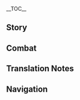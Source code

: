 {{CharacterTabs}}
{{LanguageTabs}}
{{Stub|1={{Meta/VO|tl=1|Japanese}}}}
__TOC__
==Story==
{{VO/Story
|character           = Shenhe
|language            = ja
|name                = 申鶴

|vo_01_01_title      = 初めまして…
|vo_01_01_subtitle   = Hello
|vo_01_01_file       = VO_{language}{character} Hello.ogg
|vo_01_01_tx         = 我の名は申鶴、孤独で仇なす者、周りの者に災いをもたらす恐れがある。この赤紐で魂に枷を加え、殺意を抑制するよう仙人たちに釘を刺された。我との同行を恐れないのであれば…良かろう。ならば我の手を握るがいい。
|vo_01_01_rm         = Ware no na wa Shinkaku, kodoku de adanasu mono, mawari no mono ni wazawai wo motarasu asore ga aru. Kono akahimo de tamashii ni kase wo kuwae, satsui wo yokusei suru you sennin-tachi ni kugi wo sasareta. Ware to no doukou wo osorenai no de areba... Yokarou. Naraba ware no te ni nigiru ga ii.
|vo_01_01_tl         = 

|vo_02_01_title      = 世間話・帰着
|vo_02_01_subtitle   = Chat: Home
|vo_02_01_file       = VO_{language}{character} Chat - Home.ogg
|vo_02_01_tx         = 俗世に帰着するなど、高望みなこと。我は自然と共に在る方が落ち着く。
|vo_02_01_rm         = Zokusei ni kichaku suru nado, takanozomi-na koto. Ware wa shizen to tomo ni aru hou ga ochitsuku.
|vo_02_01_tl         = 

|vo_02_02_title      = 世間話・要訣
|vo_02_02_subtitle   = Chat: Motto
|vo_02_02_file       = VO_{language}{character} Chat - Motto.ogg
|vo_02_02_tx         = 正道に戻り、己が身を守るのだ…
|vo_02_02_rm         = Seidou ni modori, onoga mi wo mamoru no da...
|vo_02_02_tl         = 

|vo_02_03_title      = 世間話・刀槍
|vo_02_03_subtitle   = Chat: A Blind Polearm
|vo_02_03_file       = VO_{language}{character} Chat - A Blind Polearm.ogg
|vo_02_03_tx         = 刀や槍は相手を選ばず、赤紐の力にも限度がある。だから我は人混みの多いところを好まない。
|vo_02_03_rm         = Katana ya yari wa aite wo erabazu, akahimo no chikara ni mo gendo ga aru. Dakara ware wa hitogomi no ooi tokoro wo konomanai.
|vo_02_03_tl         = 

|vo_03_01_title      = 雨の日…
|vo_03_01_subtitle   = When It Rains
|vo_03_01_file       = VO_{language}{character} When It Rains.ogg
|vo_03_01_tx         = こういう時、世の者は…傘をさすのか？
|vo_03_01_rm         = Kou iu toki, yo no mono wa... Kasa wo sasu no ka?
|vo_03_01_tl         = 

|vo_03_02_title      = 雨上がり…
|vo_03_02_subtitle   = After the Rain
|vo_03_02_file       = VO_{language}{character} After the Rain.ogg
|vo_03_02_tx         = 天気が良くなると、気分も晴れる。邪魔者が来ないのを願おう…たとえ来たとしても、消えてもらうのみだが。
|vo_03_02_rm         = Tenki ga yoku naru to, kibun mo hareru. Jamamono ga konai no wo negaou... Tatoe kita to shite mo, kiete morau no mi da ga.
|vo_03_02_tl         = 

|vo_03_03_title      = 雷の日…
|vo_03_03_subtitle   = When Thunder Strikes
|vo_03_03_file       = VO_{language}{character} When Thunder Strikes.ogg
|vo_03_03_tx         = 凍らせた魔物に雷が落ちれば、瞬時に仕留められる。服を汚さずにな。
|vo_03_03_rm         = Kooraseta mamono ni ikazuchi ga ochireba, shunji ni shitomerareru. Fuku wo yogosazu ni na.
|vo_03_03_tl         = 

|vo_03_04_title      = 暴風の日…
|vo_03_04_subtitle   = When the Wind Is Blowing
|vo_03_04_file       = VO_{language}{character} When the Wind Is Blowing.ogg
|vo_03_04_tx         = ああ…師匠は慶雲頂の淒風を好んでいた。
|vo_03_04_rm         = Aa... Shishou wa keiunchou no seifuu wo kononde ita.
|vo_03_04_tl         = 

|vo_04_01_title      = おはよう…
|vo_04_01_subtitle   = Good Morning
|vo_04_01_file       = VO_{language}{character} Good Morning.ogg
|vo_04_01_tx         = ごきげんよう。朝露は実に甘い、主にも分けてやろうか？
|vo_04_01_rm         = Gokigen'you. Asatsuyu wa jitsu ni amai, nushi ni mo wakete yarou ka?
|vo_04_01_tl         = 

|vo_04_02_title      = こんにちは…
|vo_04_02_subtitle   = Good Afternoon
|vo_04_02_file       = VO_{language}{character} Good Afternoon.ogg
|vo_04_02_tx         = 午後の眠気を振り払いたいのであれば、坐禅を試してみるといい。効果があるはずだ。
|vo_04_02_rm         = Gogo no nemuke wo furiharaitai no de areba, zazen wo tameshite miru to ii. Kouka ga aru hazu da.
|vo_04_02_tl         = 

|vo_04_03_title      = こんばんは…
|vo_04_03_subtitle   = Good Evening
|vo_04_03_file       = VO_{language}{character} Good Evening.ogg
|vo_04_03_tx         = 俗世の灯火と山林の月光、主はどちらが好みだ？
|vo_04_03_rm         = Zokusei no touka to sanrin no gekkou, nushi wa dochira ga konomi da?
|vo_04_03_tl         = 

|vo_04_04_title      = おやすみ…
|vo_04_04_friendship = 4
|vo_04_04_subtitle   = Good Night
|vo_04_04_file       = VO_{language}{character} Good Night.ogg
|vo_04_04_tx         = 安心して休息を取るがよい。我は眠りが浅いゆえ、その間、周りを見張っておこう。
|vo_04_04_rm         = Anshin shite kyuusoku wo toreru ga yoi. Ware wa nemuri ga asai yue, sono ma, mawari wo mihatte okou.
|vo_04_04_tl         = 

|vo_05_01_title      = 申鶴自身について・本能
|vo_05_01_subtitle   = About {character}: Instinct
|vo_05_01_file       = VO_{language}{character} About {character} - Instinct.ogg
|vo_05_01_tx         = 己を磨き、方術の修行をする。これらはすべて本能によるもので、我自身のためである。俗世を救済する心など我にはない。悪を裁くのはついでのこと、礼は不要だ。
|vo_05_01_rm         = Onore wo migaki, houjutsu no shugyou wo suru. Korera wa subete honnou ni yoru mono de, ware jishin no tame de aru. Zokusei wo kyuusai suru kokoro nado ware ni wa nai. Aku wo sabaku no wa tsuide no koto, rei wa fuyou da.
|vo_05_01_tl         = 

|vo_05_02_title      = 申鶴自身について・異類
|vo_05_02_friendship = 4
|vo_05_02_subtitle   = About {character}: Different
|vo_05_02_file       = VO_{language}{character} About {character} - Different.ogg
|vo_05_02_tx         = 我の恩恵を受けた人間は我を仙人と呼び、裁きを受けた者は魔の女と呼ぶ。ふん…仙であろうが魔であろうが、所詮、凡人にとって我は異類ということだ…
|vo_05_02_rm         = Ware no onkei wo uketa ningen wa ware wo sennin to yobi, sabaki uketa mono wa ma no onna to yobu. Fun... Sen de arou ga ma de arou ga, shosen, bonjin ni totte ware wa irui to iu koto da...
|vo_05_02_tl         = 

|vo_06_01_title      = 人との接し方について…
|vo_06_01_subtitle   = About Us: Manners
|vo_06_01_file       = VO_{language}{character} About Us - Manners.ogg
|vo_06_01_tx         = 我は滅多に下山しない。それゆえ、人との接し方が分からないのだ。揉め事が起きた時は、我自身のやり方で対処する。だが、もし主が齟齬を感じた場合、必ず教えてくれ。理解できずとも、主の言葉を信じ、それに従おう。
|vo_06_01_rm         = Ware wa metta ni gezan shinai. Sore yue, hito to no sesshikata ga wakaranai no da. Momegoto ga okita toki wa, ware jishin no yarikata de taisho suru. Da ga, moshi nushi ga sogo wo kanjita baai, kanarazu oshiete kure. Rikai de kizu to mo, nushi no kotoba wo shinji, sore ni shitagao.
|vo_06_01_tl         = 

|vo_06_02_title      = 赤紐について…
|vo_06_02_friendship = 6
|vo_06_02_quest      = The Crane Returns on the Wind
|vo_06_02_subtitle   = About Us: Red Ropes
|vo_06_02_file       = VO_{language}{character} About Us - Red Ropes.ogg
|vo_06_02_tx         = 師匠は我の心を抑えるため、この赤紐を与えてくれた。だが、ここ数日、主と共にあったおかげで真の要となる部分を悟り、力を自在に制御できるようになった…主こそが、我を抑える赤紐。この心境を理解してくれるのならば、我の傍にいてほしい。
|vo_06_02_rm         = Shishou wa ware no kokoro wo osaeru tame, kono akahimo wo ataete kureta. Da ga, koko suujitsu, nushi to tomo ni atta okage de shin no kaname to naru bubun wo satori, chikara wo jizai ni seigyo dekiru you ni natta... Nushi koso ga, ware wo osaeru akahimo. Kono shinkyou wo rikai shite kureru no naraba, ware no soba ni ite hoshii.
|vo_06_02_tl         = 

|vo_07_01_title      = 「神の目」について…
|vo_07_01_friendship = 4
|vo_07_01_subtitle   = About the [[Vision]]
|vo_07_01_file       = VO_{language}{character} About the Vision.ogg
|vo_07_01_tx         = この輝く石が「神の目」なのか？ふん…得失はすべて縁によるもの。今後もし縁が切れたなら、こやつの光も消え去るだろう。
|vo_07_01_rm         = Kono kagayaku ishi ga "Kami no Me" na no ka? Fun... Tokushitsu wa subete en ni yoru mono. Kong moshi en ga kirareta nara, koyatsu no hikari mo kiesaru darou.
|vo_07_01_tl         = 

|vo_07_02_title      = シェアしたいこと…
|vo_07_02_subtitle   = Something to Share
|vo_07_02_file       = VO_{language}{character} Something to Share.ogg
|vo_07_02_tx         = 邪祟は祓いやすいが、心魔はそう容易くはない。執念を捨てきれないのであれば、仙法や術式をもってしても取り返しが付かなくなるだろう。
|vo_07_02_rm         = Jasui wa harai yasui ga, shinma wa sou tayasuku wa nai. Shuunen wo sutekirenai no de areba, senpou ya jutsushiki wo motte shite mo torikaeshi ga tsukanaku naru darou.
|vo_07_02_tl         = 

|vo_07_03_title      = 興味のあること…
|vo_07_03_subtitle   = Interesting Things
|vo_07_03_file       = VO_{language}{character} Interesting Things.ogg
|vo_07_03_tx         = 「初雪には浪漫がある」と言われるが、それは何故だ？あの山頂では毎日のように雪が降っている。初雪とはいつを指すのだろうか？教えて欲しい、我には理解できぬ。
|vo_07_03_rm         = "Hatsuyuki ni wa rouman ga aru" to iwareru ga, sore wa naze da? Ano sanchou de wa mainichi no you ni yuki ga futte iru. Hatsuyuki to wa itsu wo sasu no darou ka? Oshiete hoshii, ware ni wa rikai dekinu.
|vo_07_03_tl         = 

|vo_08_01_title      = 凝光について…
|vo_08_01_friendship = 4
|vo_08_01_subtitle   = About [[Ningguang]]
|vo_08_01_file       = VO_{language}{character} About Ningguang.ogg
|vo_08_01_tx         = 人々の言う富とやらは、我にとっては不要な物だ。しかし凝光殿にかかれば、刀や槍では手に負えぬ難題をも解決する。彼女は世の規則を知り、人の心を見抜いているのだ…仙人でも成すことができないと、そう師匠が言っていた。そんな彼女を、我は尊敬している。
|vo_08_01_rm         = Hitobito no iu tomi to yara wa, ware ni totte wa fyou-na mono da. Shikashi Gyoukou-dono ni kakareba, katana ya yari de wa te ni oenu nandai wo mo kaiketsu suru. Kanojo wa yo no kisoku wo shiri, hito no kokoro wo minuite iru no da... Sennin de mo nasu koto ga dekinai to, sou shishou ga itte ita. Sonna kanojo wo, ware wa sonkei shite iru.
|vo_08_01_tl         = 

|vo_08_02_title      = 北斗について…
|vo_08_02_friendship = 4
|vo_08_02_subtitle   = About [[Beidou]]
|vo_08_02_file       = VO_{language}{character} About Beidou.ogg
|vo_08_02_tx         = 北斗は礼儀作法を重んじない。会話の意味も深く推測する必要がないため、とても気楽に接することができる。ただ…彼女の周りには常に人がいる。船には大勢の乗組員がいるらしい…人混みを相手にする時は、主が傍にいてくれねば困る。
|vo_08_02_rm         = Hokuto wa reigi sahou wo omonjinai. Kaiwa no imi mo fukaku suisoku suru hitsuyou ga nai tame, totemo kiraku ni sessuru koto ga dekiru. Tada... Kanojo no mawari ni wa tsune ni hito ga iru. Fune ni wa oozei no norikumiin ga iru rashii... Hitogomi wo aite ni suru toki wa, nushi ga soba ni ite kureneba komaru.
|vo_08_02_tl         = 

|vo_08_03_title      = 雲菫について…
|vo_08_03_friendship = 4
|vo_08_03_subtitle   = About [[Yun Jin]]
|vo_08_03_file       = VO_{language}{character} About Yun Jin.ogg
|vo_08_03_tx         = 雲菫が演じていたのは…「璃月劇」というものか？我は好きだぞ。実際に会わなくとも、その者の事跡を知ることができる。もし主の物語を取り入れたら、さぞかし面白い劇になるだろう。
|vo_08_03_rm         = Unkin ga enjite ita no wa... "Riiywe-geki" to iu mono ka? Ware wa suki da zo. Jissai ni awanaku to mo, sono mono no jiseki wo shiru koto ga dekiru. Moshi nushi no monogatari wo toriiretara, sazokashi omoshiroi geki ni naru darou.
|vo_08_03_tl         = 

|vo_08_04_title      = 甘雨について…
|vo_08_04_friendship = 4
|vo_08_04_subtitle   = About [[Ganyu]]
|vo_08_04_file       = VO_{language}{character} About Ganyu.ogg
|vo_08_04_tx         = 彼女については師匠から色々と聞いている…実際の彼女は、我が抱いていた印象とだいぶ異なるようだ。安心するがよい、このことは誰にも言わない。そういえば、近頃の璃月港はかなり賑わっているな…そのような俗世に溶けこむには、それなりの代償が必要であろう。
|vo_08_04_rm         = Kanojo ni tsuite wa shishou kara iroiro to kiite iru... Jissai no kanojo wa, ware ga idaite ita inshou to daibu kotonaru you da. Anshin suru ga yoi, kono koto wa dare ni mo iwanai. Sou ieba, chikagoro no Riiywe-kou wa kanari ka nigiwatte iru na... Sono you-na zokusei ni tokekomu ni wa, sore nari no daishou ga hitsuyou de arou.
|vo_08_04_tl         = 

|vo_08_05_title      = 重雲について…
|vo_08_05_friendship = 4
|vo_08_05_subtitle   = About [[Chongyun]]
|vo_08_05_file       = VO_{language}{character} About Chongyun.ogg
|vo_08_05_tx         = 我にも「親族」がいたとは…彼がもし修行に関して迷うことがあれば、我は喜んで手を貸そう。ただ、山に来てもらう必要があるがな。…彼の家の者は熱烈過ぎるゆえ、どう誘いを断ったらいいのか我には分からぬ…
|vo_08_05_rm         = Ware ni mo "shinzoku" ga ita to wa... Kare ga moshi shugyou ni kanshite mayou koto ga areba, ware wa yorokonde te wo kasou. Tada, yama ni kite morau hitsuyou ga aru ga na. ...Kare no ie no mono wa netsuretsu sugiru yue, dou sasoi wo kotowattara ii no ka ware ni wa wakaranu...
|vo_08_05_tl         = 

|vo_08_06_title      = 行秋について…
|vo_08_06_friendship = 4
|vo_08_06_subtitle   = About [[Xingqiu]]
|vo_08_06_file       = VO_{language}{character} About Xingqiu.ogg
|vo_08_06_tx         = 主の耳元で何かを囁く彼の姿を見た。何を言ったのかは分からぬが、もし脅迫でも受けたのなら必ずあやつを…ん？友人同士の冗談？まことか？
|vo_08_06_rm         = Nushi no mimimoto de nani ka wo sasayaku kare no sugata wo mita. Nani wo itta no ka wa wakaranu ga, moshi kyouhaku de mo uketa no nara kanarazu ayatsy wo... N? Yuujin doushi no joudan? Makoto ka?
|vo_08_06_tl         = 

|vo_08_07_title      = 鍾離について…
|vo_08_07_friendship = 4
|vo_08_07_subtitle   = About [[Zhongli]]
|vo_08_07_file       = VO_{language}{character} About Zhongli.ogg
|vo_08_07_tx         = あの方は自分を凡人だと主張しているが、仙人である師匠と親しげにしていた。もし仙府前の腰掛でお酒を飲んでいるあの方を見かけたら、邪魔をせずにそっとしておけと師匠に言われたことがある。だから、我はその通りにした。
|vo_08_07_rm         = Ano kata wa jibun wo bonjin da to shucchou shite iru ga, sennin de aru shishou to shitashige ni shite ita. Moshi senfumae no koshikake de osake wo nonde iru ano kata wo mikaketara, jama wo sezu ni sotto shite oke to shishou ni iwareta koto ga aru. Dakara, ware wa sono toori ni shita.
|vo_08_07_tl         = 

|vo_08_08_title      = 白朮について…
|vo_08_08_friendship = 4
|vo_08_08_subtitle   = About [[Baizhu]]
|vo_08_08_file       = VO_{language}{character} About Baizhu.ogg
|vo_08_08_tx         = 彼は接しやすく思いやりがあり、店に並んでいる薬草の質もいい。それに比べて、首に巻かれた蛇は口がうるさい…大丈夫、我は何もしていない。蛇相手に怒るほど、心が狭くはないからな。
|vo_08_08_rm         = Kare wa sesshiyasuku omoiyari ga ari, mise ni narande iru yakusou no shitsu mo ii. Sore ni kurabete, kubi ni makareta hebi wa kuchi ga urusai... Daijoubu, ware wa nani mo shite inai. Hebi aite ni okoru hodo, kokoro ga semaku wa nai kara na.
|vo_08_08_tl         = 

|vo_08_09_title      = 胡桃について…
|vo_08_09_friendship = 4
|vo_08_09_subtitle   = About [[Hu Tao]]
|vo_08_09_file       = VO_{language}{character} About Hu Tao.ogg
|vo_08_09_tx         = 彼女はよく奇妙な歌を口ずさみながら、近くの森を彷徨っている。そのうちに、彼女の歌を何度も耳にするようになった。聞き慣れた今もまだ違和感を覚えるが、別に嫌いというわけではない。
|vo_08_09_rm         = Kanojo wa yoku kimyou-na uta wo kuchi zusami nagara, chikaku no mori wo samayotte iru. Sono uchi ni, kanojo no uta wa nando mo mimi ni suru you ni natta. Kikinareta ima mo mada iwakan wo oboeru ga, betsu ni kirai to iu wake de wa nai.
|vo_08_09_tl         = 

|vo_08_10_title      = 魈について…
|vo_08_10_friendship = 4
|vo_08_10_quest      = A New Star Approaches
|vo_08_10_subtitle   = About [[Xiao]]
|vo_08_10_file       = VO_{language}{character} About Xiao.ogg
|vo_08_10_tx         = あまり笑顔を見せないという印象が強い。つい最近会った時も、相変わらず無口だったが…以前より、肩の力が抜けているような感じがした。もしかするとよき理解者と巡り会えたのかもしれない。
|vo_08_10_rm         = Amari egao wo misenai to iu inshou ga tsuyoi. Tsui saikin atta toki mo, aikawarazu mukuchi datta ga... Izen yori, kata no chikara ga nukete iru you-na kanji ga shita. Moshika suru to yoki rikaisha to meguriaeta no ka mo shirenai.
|vo_08_10_tl         = 

|vo_09_01_title      = 申鶴を知る・1
|vo_09_01_subtitle   = More About {character}: I
|vo_09_01_file       = VO_{language}{character} More About {character} - 01.ogg
|vo_09_01_tx         = 我の肩書きを気にしないで欲しい。我は仙人でもなければ、仙力も使えない。ただ、妖魔退治一族の分家に生まれ、璃月港から遠い山で育っただけだ。仙人の弟子であるが、それ以外の何者でもない。
|vo_09_01_rm         = Ware no katagaki wo ki ni shinaide hoshii. Ware wa sennin de mo nakereba, senriki mo tsutaenai. Tada, youma taiji ichizoku no bunke ni umare, Riiywe-kou kara tooi yama de sodatta dake da. Sennin no deshi de aru ga, sore igai no nani mono de mo nai.
|vo_09_01_tl         = 

|vo_09_02_title      = 申鶴を知る・2
|vo_09_02_friendship = 3
|vo_09_02_subtitle   = More About {character}: II
|vo_09_02_file       = VO_{language}{character} More About {character} - 02.ogg
|vo_09_02_tx         = 悪事を働く者に出会うと、進んで説教をする者がいるが、我にはそのような行為が理解できない。悪意を抱く邪魔者は早々に排除すべきであろう。なのに、何故そんな億劫なことをわざわざする？
|vo_09_02_rm         = Akuji wo hataraku mono ni deau to, susunde sekkyou wo suru mono ga iru ga, ware ni wa sono you-na koui ga rikai dekinai. Akui wo idaku jama mono wa sousou ni haijo subeki de arou. Na no ni, naze sonna okkuu-na koto wo wazawaza suru?
|vo_09_02_tl         = 

|vo_09_03_title      = 申鶴を知る・3
|vo_09_03_friendship = 4
|vo_09_03_subtitle   = More About {character}: III
|vo_09_03_file       = VO_{language}{character} More About {character} - 03.ogg
|vo_09_03_tx         = 我は仙人の下で学び、気を引き締めて修行を行ってきた。そして修行が進むにつれて、あの方たちは新しい術を教えなくなり、殺意を抑える方法を我に叩き込んだ。そう硬くなるな…平地に大穴を開けたり、木を根っこごと引き抜いたりなど、人里離れた森でしかやったことがない。無論、罪のない人に害を与えたこともない。そして、今の我はもう自身の力を制御できている。
|vo_09_03_rm         = Ware wa sennin no moto de manabi, ki wo hikishimete shugyou wo okonatte kita. Soshite shugyou ga susumu ni tsurete, ano kata-tachi wa atarashii jutsu wo oshienaku nari, satsui wo osaeru houhou wo ware ni tatakikonda. Sou kataku naru na... Heichi ni ooana wo hiraketari, ki wo nekko goto hikinuitari nado, hitozatohanareta mori de shika yatta koto ga nai. Muron, tsumi no nai hito ni gai wo ataeta koto mo nai. Soshite, ima no ware wa mou jishin no chikara wo seigyo dekite iru.
|vo_09_03_tl         = 

|vo_09_04_title      = 申鶴を知る・4
|vo_09_04_friendship = 5
|vo_09_04_quest      = The Crane Returns on the Wind
|vo_09_04_subtitle   = More About {character}: IV
|vo_09_04_file       = VO_{language}{character} More About {character} - 04.ogg
|vo_09_04_tx         = 父は我の血肉と引き換えに、母の命を取り戻そうとした。洞窟に置き去りにされた我は、父が戻ってきて助けてくれるのではないかと一時は期待していた。一日、二日、三日と経ち…その間、我は必死に戦った、魔物とな。疲れ果てて我は倒れても、父はついぞ現れなかった。理解できなかった、我は邪気があるゆえ捨てられたのか、それとも天涯孤独となる運命だったがゆえに、このような邪気を生み出したのか？
|vo_09_04_rm         = Chichi wa ware no chiniku to hikikae ni, haha no inochi wo torimodosou to shita. Doukutsu ni okizari ni sareta ware wa, chichi ga modotte kite tasukete kureru no de wa nai ka to ittoki wa kitai shite ita. Ichinichi, futsuka, mikka to tachi... Sono kan, ware wa hisshi ni tatakatta, mamono to na. Tsukarehatete ware wa taorete mo, chichi wa tsuizo arawarenakatta. Rikai dekinakatta, ware wa jaki ga aruyue suterareta no ka, sore to mo tengaikodoku to naru unmei datta ga yue ni, kono you-na jaki wo umidashita no ka?
|vo_09_04_tl         = 

|vo_09_05_title      = 申鶴を知る・5
|vo_09_05_friendship = 6
|vo_09_05_quest      = The Crane Returns on the Wind
|vo_09_05_subtitle   = More About {character}: V
|vo_09_05_file       = VO_{language}{character} More About {character} - 05.ogg
|vo_09_05_tx         = ある日、師匠に内緒で山を下り、村に戻ったことがある。我がいた村は荒れ果て、父は亡くなっていた。その時、親族との繋がりは完全に断たれたのだと気付いた。過ぎ去った日々は、決して語られることなどない。その日から、我は世との関わりをすべて捨てた…主に出会うまではな。
|vo_09_05_rm         = Aru hi, shisho ni naisho de yama wo ori, mura ni modotta koto ga aru. Ware ga ita mura wa arehate, chichi wa naku natte ita. Sono toki, shinzoku to no tsunabari wa kanzen ni tatareta no da to kidzuita. Sugisatta hibi wa, kesshite katarareru koto nado nai. Sono hi kara, ware wa yo to no kakawari wo subete suteta... Nushi ni deau made wa na.
|vo_09_05_tl         = 

|vo_10_01_title      = 申鶴の趣味…
|vo_10_01_subtitle   = {character}'s Hobbies
|vo_10_01_file       = VO_{language}{character} Hobbies.ogg
|vo_10_01_tx         = 坐禅とは「静」になること。雑念を捨て、周りの息づかいを体で感じることにより、すぐさま我を取り戻すことができる。師匠によると、十分な修行を積めば坐禅を行う際、姿勢に気を配る必要が無くなるという。仙人は立ったままでも坐禅と同じ状態になれるようだが…我はまだまだ修行が足りぬ。
|vo_10_01_rm         = Zazen to wa "sei" ni naru koto. Zatsunen wo sute, mawari no ikidzukai wo karada de kanjiru koto ni yori, sugusama ware wo torimodosu koto ga dekiru. Shisho ni yoru to, juubun-na shugyou wo tsumeba zazen wo okonau sai, shisei ni ki wo kubaru hitsuyou naku naru to iu. Sennin wa tatta mama de mo zazen to onaji joutai ni nareru you da ga... Ware wa madamada shugyou ga tarinu.
|vo_10_01_tl         = 

|vo_10_02_title      = 申鶴の悩み…
|vo_10_02_friendship = 6
|vo_10_02_subtitle   = {character}'s Troubles
|vo_10_02_file       = VO_{language}{character} Troubles.ogg
|vo_10_02_tx         = 大切な人を失う怖さ、大切な人を救いたい気持ち…このように心が縛られるような感覚は、体験したことがなかった。我の悩みだが…願いでもある。
|vo_10_02_rm         = Taisetsu-na hito wo ushinau kowasa, taisetsu-na hito wo sukuitai kimochi... Kono you ni kokoro ga shibarareru you-na kankaku wa, taiken shita koto ga nakatta. Ware no nayami da ga... Negai de mo aru.
|vo_10_02_tl         = 

|vo_10_03_title      = 好きな食べ物…
|vo_10_03_subtitle   = Favorite Food
|vo_10_03_file       = VO_{language}{character} Favorite Food.ogg
|vo_10_03_tx         = 山を下りた時に様々な料理を食べたが、味はあまり覚えていない。ただ唯一忘れられないのは、かつて暮らした家で食べた一杯の麺…いや、これは覚えておくべきことではない。そう…覚えておくべきことではないんだ…
|vo_10_03_rm         = Yama wo orita toki ni samazama-na ryouri wo tabeta ga, aji wa amari oboete inai. Tada yuiitsu wasurerarenai no wa, katsute kurashita ie de tabeta ippai no men... Iya, kore wa oboete oku beki koto de wa nai. Sou... Oboete oku beki koto de wa nai nda...
|vo_10_03_tl         = 

|vo_10_04_title      = 嫌いな食べ物…
|vo_10_04_subtitle   = Least Favorite Food
|vo_10_04_file       = VO_{language}{character} Least Favorite Food.ogg
|vo_10_04_tx         = 薬草を長く噛んでいると、苦味と渋味のみが残る…長年修行をしてきたから、その類の戒律にはもう慣れているが。仙人たち？「仙人は俗世に阻まれることなく修行するため、どんな料理でも気にすることなく食べることができる」…と師匠は言っていた。
|vo_10_04_rm         = Yakusou wo nagaku kande iru to, nigami to shibumi no mi ga nokoru... Naganen shugyou wo shite kita kara, sono tagui no kairitsu ni wa mou narete iru ga. Sennin-tachi? "Sennin wa zokusei ni habamareru koto naku shugyou suru tame, donna ryouri de mo ki ni suru koto naku taberu koto ga dekiru" ...to shishou wa itte ita.
|vo_10_04_tl         = 

<!-- Receiving a Gift -->
|vo_11_01_title      = 贈り物を受け取る·1
|vo_11_01_subtitle   = Receiving a Gift: I
|vo_11_01_file       = VO_{language}{character} Receiving a Gift - 01.ogg
|vo_11_01_tx         = このような味…我が食してもよいのだろうか…？
|vo_11_01_rm         = Kono you-na aji... Ware ga shoku shite mo yoi no darou ka...?
|vo_11_01_tl         = 

|vo_11_02_title      = 贈り物を受け取る·2
|vo_11_02_subtitle   = Receiving a Gift: II
|vo_11_02_file       = VO_{language}{character} Receiving a Gift - 02.ogg
|vo_11_02_tx         = 主が作った料理、確かに美味だな。手放すことができぬ。
|vo_11_02_rm         = Nushi ga tsukutta ryouri, tashika ni bimi da na. Tebanasu koto ga dekinu.
|vo_11_02_tl         = 

|vo_11_03_title      = 贈り物を受け取る·3
|vo_11_03_subtitle   = Receiving a Gift: III
|vo_11_03_file       = VO_{language}{character} Receiving a Gift - 03.ogg
|vo_11_03_tx         = 構わぬ。この類の味は、もうとっくに慣れている。
|vo_11_03_rm         = Kamawanu. Kono tagui no aji wa, mou tokku ni narete iru.
|vo_11_03_tl         = 

|vo_12_01_title      = 誕生日…
|vo_12_01_subtitle   = Birthday
|vo_12_01_file       = VO_{language}{character} Birthday.ogg
|vo_12_01_tx         = 誕生日というのは記憶に残る日であり、贈り物をして祝うと聞いたことがある。世の物について、我は詳しくない。だが銀河が輝く夜の空は、今まで山で見たものの中で一番美しい。主と共に誕生日を祝うため、湖を凍らせて曇りない鏡にし、浮かんでいる雲や星を目の前に映し出してみた…気に入って…もらえたか？
|vo_12_01_rm         = Tanjoubi to iu no wa kioku ni nokoru hi de ari, okurimono wo shite iwau to kiita koto ga aru. Yo no mono ni tsuite, ware wa kuwashikunai. Da ga ginga ga kagayaku yoru no sora wa, ima made yama de mita mono no naka de ichiban utsukushii. Nushi to tomo ni tanjoubi wo iwau tame, mizuumi wo koorasete kumorinai kagami ni shi, ukande iru kumo ya hoshi wo me no mae ni utsushidashite mita... Ki ni itte... moraeta ka?
|vo_12_01_tl         = 

|vo_13_01_title      = 突破した感想・起
|vo_13_01_ascension  = 1
|vo_13_01_subtitle   = Feelings About Ascension: Intro
|vo_13_01_file       = VO_{language}{character} Feelings About Ascension -  01.ogg
|vo_13_01_tx         = 操れる力が…より増したようだ。
|vo_13_01_rm         = Ayatsureru chikara ga... Yori mashita you da.
|vo_13_01_tl         = 

|vo_13_02_title      = 突破した感想・承
|vo_13_02_ascension  = 2
|vo_13_02_subtitle   = Feelings About Ascension: Building Up
|vo_13_02_file       = VO_{language}{character} Feelings About Ascension -  02.ogg
|vo_13_02_tx         = 師匠に知られたら、もっと赤紐を結ぶよう我に言うことだろう。
|vo_13_02_rm         = Shishou ni shiraretara, motto akahimo wo musubu you ware ni iu koto darou.
|vo_13_02_tl         = 

|vo_13_03_title      = 突破した感想・転
|vo_13_03_ascension  = 4
|vo_13_03_subtitle   = Feelings About Ascension: Climax
|vo_13_03_file       = VO_{language}{character} Feelings About Ascension -  03.ogg
|vo_13_03_tx         = 近頃、こもって修行する時間は減ったが、何故か成果は出ている…おそらく主と共にいるからこそ、成せたことなのだろう。
|vo_13_03_rm         = Chikagoro, komotte shugyou suru jikan wa hetta ga, naze ka seika wa dete iru... Osoraku nushi to tomo ni iru kara koso, naseta koto na no darou.
|vo_13_03_tl         = 

|vo_13_04_title      = 突破した感想・結
|vo_13_04_ascension  = 6
|vo_13_04_subtitle   = Feelings About Ascension: Conclusion
|vo_13_04_file       = VO_{language}{character} Feelings About Ascension -  04.ogg
|vo_13_04_tx         = 以前は「雑念を捨てれば超越できる」と思っていた。だが数々の経験を積み重ね、初めて悟った。守りたいものがあってこそ、力を発揮できると…そして力を、有意義なものにできるのだと気づいた。
|vo_13_04_rm         = Izen wa "zatsunen wo sutereba chouetsu dekiru" to omotte ita. Daga kazukazu no keiken wo tsumikasane, hajimete satotta. Mamoritai mono ga atte koso, chikara wo hakki dekiru to... Soshite chikara wo, yuuigi-na mono ni dekiru no da to kidzuita.
|vo_13_04_tl         = 
}}

==Combat==
{{Combat VO
|character           = Shenhe
|language            = ja

<!-- Elemental Skill -->
|skill_1_tx          = 命ずる！
|skill_1_rm          = Meizuru!
|skill_1_tl          = I command you!

|skill_2_tx          = 出でよ！
|skill_2_rm          = Ideyo!
|skill_2_tl          = Come out!

|skill_3_tx          = 魂よ！
|skill_3_rm          = Tamashii yo!
|skill_3_tl          = O my soul!

|skill_4_tx          = 煉気化神！
|skill_4_rm          = Renki kashin!
|skill_4_tl          = Refining incarnation!

|skill_5_tx          = 念の氷像！
|skill_5_rm          = Nen no hyouzou!
|skill_5_tl          = Ice figure of will!

|skill_6_tx          = 具現せよ！
|skill_6_rm          = Gugen seyo!
|skill_6_tl          = Materialize!

<!-- Elemental Burst -->
|burst_1_tx          = 天真敕奏！
|burst_1_rm          = Tenshin chokusou!
|burst_1_tl          = True heavenly decree!

|burst_2_tx          = 氷霜よ、化神となれ！
|burst_2_rm          = Hyousou yo, keshin to nare!
|burst_2_tl          = Ice and frost, incarnate yourselves!

|burst_3_tx          = 律令に従え！
|burst_3_rm          = Ritsuryou ni shitagae!
|burst_3_tl          = Obey the law!

<!-- Sprint Start -->
|sprint-s_1_file     = Sprint Start 01,Sprint Start 02,Sprint Start 03

<!-- Sprint End -->

<!-- Deploying Wind Glider -->
|glider_1_file       = Deploying Wind Glider 01,Deploying Wind Glider 02,Deploying Wind Glider 03

<!-- Opening Treasure Chest -->
|chest_1_tx          = これが俗世の宝というものなのか。
|chest_1_rm          = Kore ga zokusei no takara to iu mono na no ka.
|chest_1_tl          = Is this what is called a worldly treasure.

|chest_2_tx          = 仙人の秘宝と何が違う？
|chest_2_rm          = Sennin no hihou to nani ga chigau?
|chest_2_tl          = How is it different from treasures of the adepti?

|chest_3_tx          = これは…何に使える？
|chest_3_rm          = Kore wa... Nani ni tsukaeru?
|chest_3_tl          = What... can we use this for?

<!-- Low HP -->
|low-hp_1_tx         = 悪く思うな…
|low-hp_1_rm         = Waruku omou na...
|low-hp_1_tl         = Nothing personal...<ref group="TN •">Used when you do something that would make </ref>

|low-hp_2_tx         = まだまだ…
|low-hp_2_rm         = Madamada...
|low-hp_2_tl         = This isn't over...

|low-hp_3_tx         = 必ず…根絶する。
|low-hp_3_rm         = Kanarazu... Konzetsu suru.
|low-hp_3_tl         = I will... eradicate.

<!-- Ally at Low HP -->
|ally-low-hp_1_tx    = 無理はするな。
|ally-low-hp_1_tl    = Don't push yourself.
|ally-low-hp_1_rm    = Muriwa suruna.

|ally-low-hp_2_tx    = 我が終結させる。
|ally-low-hp_2_tl    = I will conclude this.
|ally-low-hp_2_rm    = Ware ga shuuketsu saseru.

<!-- Fallen -->
|fallen_1_tx         = 宿命からは…逃れられない…
|fallen_1_rm         = Shukumei karawa... nogare rarenai...
|fallen_1_tl         = Can't escape... fate...

|fallen_2_tx         = 人はいずれ…死ぬ…
|fallen_2_rm         = Hitowa izure... shinu...
|fallen_2_tl         = Humans will someday... die...

|fallen_3_tx         = 劫煞の災い…
|fallen_3_rm         = A catastrophe...
|fallen_3_tl         = Gousatsu no wazawai... <ref group="TN •">劫煞 appears to be a type of star referenced in a form of Chinese divination.</ref>

<!-- Light Hit Taken -->
|hit-l_1_file        = Light Hit Taken 02
|hit-l_1_tx          = 未熟者め。
|hit-l_1_rm          = Mijuku mono me.
|hit-l_1_tl          = You inexperienced...

|hit-l_2_file        = Light Hit Taken 01,Light Hit Taken 03,Light Hit Taken 04,Light Hit Taken 05,Light Hit Taken 06

<!-- Heavy Hit Taken -->
|hit-h_1_tx          = そうはさせない！
|hit-h_1_rm          = Sou wa sasenai!
|hit-h_1_tl          = I won't let this happen!

|hit-h_2_tx          = 後悔するぞ！
|hit-h_2_rm          = Koukai suru zo!
|hit-h_2_tl          = You'll regret it!

|hit-h_3_file        = Heavy Hit Taken 01,Heavy Hit Taken 02,Heavy Hit Taken 03,Heavy Hit Taken 04,Heavy Hit Taken 05,Heavy Hit Taken 06

<!-- Joining Party -->
|join_1_tx           = 一致団結…我には理解できない言葉だ。
|join_1_rm           = Icchi danketsu... ware niwa rikai dekinai kotobada.
|join_1_tl           = Together as one... A phrase I cannot understand.

|join_2_tx           = 承知した、立っていればいいのか。
|join_2_rm           = Shouchi shita, tatteireba iinoka.
|join_2_tl           = Understood, all I need to do is stand?

|join_3_tx           = …命に従おう。
|join_3_rm           = ...Mei ni shitagaou.
|join_3_tl           = ...I will obey your command.

<!-- Character Idles -->
|idle_1_actual_tx    = 
|idle_1_actual_rm    = 
|idle_1_actual_tl    = 

<!-- Light Attack -->
|atk-l_1_file        = Light Attack 01,Light Attack 02,Light Attack 03,Light Attack 04,Light Attack 05,Light Attack 06,Light Attack 07

<!-- Mid Attack -->
|atk-m_1_file        = Mid Attack 01,Mid Attack 02,Mid Attack 03

<!-- Heavy Attack -->
|atk-h_1_file        = Heavy Attack 01,Heavy Attack 02,Heavy Attack 03

<!-- Climbing -->
|climb_1_file        = Climbing 01,Climbing 02,Climbing 03,Climbing 04,Climbing 05

<!-- Climbing Breath -->
|climb-b_1_file      = Climbing Breath 01,Climbing Breath 02,Climbing Breath 03

<!-- Jumping -->
|jump_1_file         = Jumping 01,Jumping 02,Jumping 03,Jumping 04,Jumping 05
}}

==Translation Notes==
{{Reflist|group=TN •}}

==Navigation==
{{Character Navbox|link type=vo-ja}}